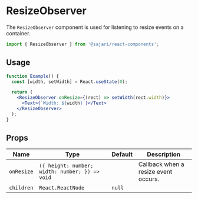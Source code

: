 
<SEO
  title="ResizeObserver"
  description="The ResizeObserver component is used for listening to resize events on a container."
/>

# ResizeObserver

The `ResizeObserver` component is used for listening to resize events on a container.

```js
import { ResizeObserver } from '@sajari/react-components';
```

## Usage

```jsx
function Example() {
  const [width, setWidth] = React.useState(0);

  return (
    <ResizeObserver onResize={(rect) => setWidth(rect.width)}>
      <Text>{`Width: ${width}`}</Text>
    </ResizeObserver>
  );
}
```

## Props

| Name       | Type                                           | Default | Description                          |
| ---------- | ---------------------------------------------- | ------- | ------------------------------------ |
| `onResize` | `({ height: number; width: number; }) => void` |         | Callback when a resize event occurs. |
| `children` | `React.ReactNode`                              | `null`  |                                      |
